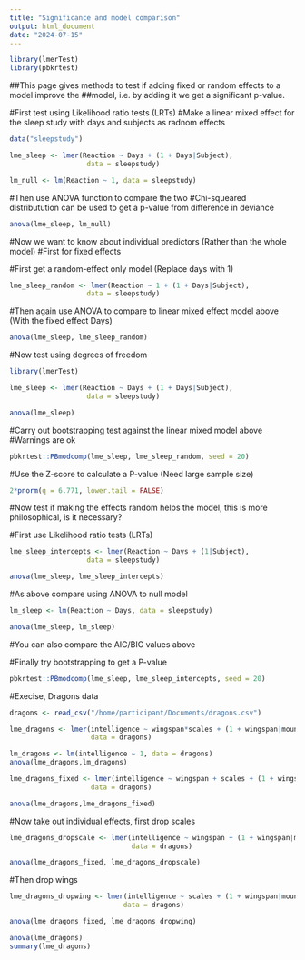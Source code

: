 ```yaml
---
title: "Significance and model comparison"
output: html_document
date: "2024-07-15"
---
```




```r
library(lmerTest)
library(pbkrtest)
```

##This page gives methods to test if adding fixed or random effects to a model improve the
##model, i.e. by adding it we get a significant p-value.

#First test using Likelihood ratio tests (LRTs)
#Make a linear mixed effect for the sleep study with days and subjects as radnom effects
```r
data("sleepstudy")

lme_sleep <- lmer(Reaction ~ Days + (1 + Days|Subject),
                   data = sleepstudy)

lm_null <- lm(Reaction ~ 1, data = sleepstudy)
```

#Then use ANOVA function to compare the two
#Chi-squeared distributution can be used to get a p-value from difference in deviance
```r
anova(lme_sleep, lm_null)
```

#Now we want to know about individual predictors (Rather than the whole model)
#First for fixed effects

#First get a random-effect only model (Replace days with 1)
```r
lme_sleep_random <- lmer(Reaction ~ 1 + (1 + Days|Subject),
                   data = sleepstudy)
```

#Then again use ANOVA to compare to linear mixed effect model above (With the fixed effect Days)
```r
anova(lme_sleep, lme_sleep_random)
```
#Now test using degrees of freedom
```r
library(lmerTest)

lme_sleep <- lmer(Reaction ~ Days + (1 + Days|Subject),
                   data = sleepstudy)
```

```r
anova(lme_sleep)
```

#Carry out bootstrapping test against the linear mixed model above
#Warnings are ok
```r
pbkrtest::PBmodcomp(lme_sleep, lme_sleep_random, seed = 20)
```
#Use the Z-score to calculate a P-value (Need large sample size)
```r
2*pnorm(q = 6.771, lower.tail = FALSE)
```

#Now test if making the effects random helps the model, this is more philosophical, is it necessary?

#First use Likelihood ratio tests (LRTs)
```r
lme_sleep_intercepts <- lmer(Reaction ~ Days + (1|Subject),
                   data = sleepstudy)

anova(lme_sleep, lme_sleep_intercepts)
```
#As above compare using ANOVA to null model
```r
lm_sleep <- lm(Reaction ~ Days, data = sleepstudy)

anova(lme_sleep, lm_sleep)
```

#You can also compare the AIC/BIC values above

#Finally try bootstrapping to get a P-value
```r
pbkrtest::PBmodcomp(lme_sleep, lme_sleep_intercepts, seed = 20)
```

#Execise, Dragons data

```r
dragons <- read_csv("/home/participant/Documents/dragons.csv")

lme_dragons <- lmer(intelligence ~ wingspan*scales + (1 + wingspan|mountain), 
                    data = dragons)
```

```r
lm_dragons <- lm(intelligence ~ 1, data = dragons)
anova(lme_dragons,lm_dragons)
```

```r
lme_dragons_fixed <- lmer(intelligence ~ wingspan + scales + (1 + wingspan|mountain), 
                    data = dragons)
```

```r
anova(lme_dragons,lme_dragons_fixed)
```

#Now take out individual effects, first drop scales
```r
lme_dragons_dropscale <- lmer(intelligence ~ wingspan + (1 + wingspan|mountain), 
                              data = dragons)
```

```r
anova(lme_dragons_fixed, lme_dragons_dropscale)
```

#Then drop wings
```r
lme_dragons_dropwing <- lmer(intelligence ~ scales + (1 + wingspan|mountain), 
                            data = dragons)
```

```r
anova(lme_dragons_fixed, lme_dragons_dropwing)
```

```r
anova(lme_dragons)
summary(lme_dragons)
```

